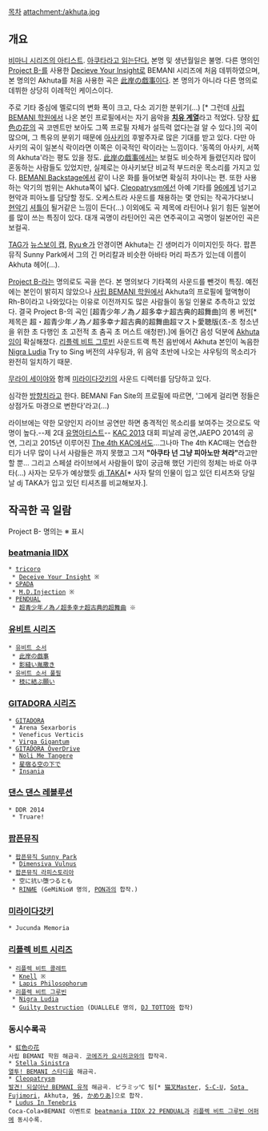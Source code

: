 [[목차]]
attachment:/akhuta.jpg

== 개요 ==
[[BEMANI 시리즈/아티스트|비마니 시리즈의 아티스트]]. [[虹色の花|아쿠타라고 읽는단다.]] 본명 및 생년월일은 불명. 다른 명의인 [[Project B-]]를  사용한 [[Decieve Your Insight]]로 BEMANI 시리즈에 처음 데뷔하였으며, 본 명의인 Akhuta를 처음 사용한 곡은 [[此岸の戯事]]이다. 본 명의가 아니라 다른 명의로 데뷔한 상당히 이례적인 케이스이다.

주로 기타 중심에 멜로디의 변화 폭이 크고, 다소 괴기한 분위기(...) [* 그런데 [[사립 BEMANI 학원]]에서 나온 본인 프로필에서는 자기 음악을 '''[[애니메이션은 좋아하지만 오타쿠는 아니라구요|치유 계열]]'''라고 적었다. 당장 [[虹色の花]]의 곡 코멘트만 보아도 그쪽 프로필 자체가 설득력 없다는걸 알 수 있다.]의 곡이 많으며, 그 특유의 분위기 때문에 [[아사키]]의 후발주자로 많은 기대를 받고 있다. 다만 아사키의 곡이 일본식 락이라면 이쪽은 이국적인 락이라는 느낌이다. '동쪽의 아사키, 서쪽의 Akhuta'라는 평도 있을 정도. [[此岸の戯事]]에서는 보컬도 비슷하게 들렸던지라 많이 혼동하는 사람들도 있었지만, 실제로는 아사키보단 비교적 부드러운 목소리를 가지고 있다. [[BEMANI Backstage]]에서 같이 나온 화를 들어보면 확실히 차이나는 편. 또한 사용하는 악기의 범위는 Akhuta쪽이 넓다. [[Cleopatrysm]]에선 아예 기타를 [[96]]에게 넘기고 현악과 피아노를 담당할 정도. 오케스트라 사운드를 채용하는 몇 안되는 작곡가다보니 [[Cleopatrysm|현악기]] [[Harmonia|셔틀]]이 될거같은 느낌이 든다(...) 이외에도 곡 제목에 라틴어나 읽기 힘든 일본어를 많이 쓰는 특징이 있다. 대개 곡명이 라틴어인 곡은 연주곡이고 곡명이 일본어인 곡은 보컬곡.

[[TAG]]가 [[뉴스보이 캡]], [[Ryu☆]]가 안경이면 Akhuta는 긴 생머리가 이미지인듯 하다. 팝픈뮤직 Sunny Park에서 그의 긴 머리칼과 비슷한 아바타 머리 파츠가 있는데 이름이 Akhuta 헤어(…).

[[Project B-]]라는 명의로도 곡을 쓴다. 본 명의보다 기타쪽의 사운드를 뺀것이 특징. 예전에는 본인이 밝히지 않았으나 [[사립 BEMANI 학원]]에서 Akhuta의 프로필에 혈액형이 Rh-B이라고 나와있다는 이유로 이전까지도 많은 사람들이 동일 인물로 추측하고 있었다. 결국 Project B-의 곡인 [超青少年ノ為ノ超多幸ナ超古典的超舞曲]의 롱 버전[* 제목은 超・超青少年ノ為ノ超多幸ナ超古典的超舞曲超マスト愛聴版(초-초 청소년을 위한 초 다행인 초 고전적 초 춤곡 초 머스트 애청판).]에 들어간 음성 덕분에 [[Akhuta]]임이 확실해졌다. [[리플렉 비트 그루빈]] 사운드트랙 특전 음반에서 Akhuta 본인이 녹음한 [[Nigra Ludia]] Try to Sing 버전의 샤우팅과, 위 음악 초반에 나오는 샤우팅의 목소리가 완전히 일치하기 때문.

[[무라이 세이야]]와 함께 [[미라이다갓키]]의 사운드 디렉터를 담당하고 있다.

심각한 [[방향치]]라고 한다. BEMANI Fan Site의 프로필에 따르면, '그에게 걸리면 정들은 상점가도 마경으로 변한다'라고(...)

라이브에는 약한 모양인지 라이브 공연만 하면 충격적인 목소리를 보여주는 것으로도 악명이 높다.--제 2대 [[Des-ROW|유명아티스트]]-- [[코나미 아케이드 챔피언쉽/2013|KAC 2013]] 대회 피날레 공연,JAEPO 2014의 공연, 그리고 2015년 이루어진 [[The 4th KAC]]에서도...그나마 The 4th KAC때는 연습한 티가 너무 많이 나서 사람들은 까지 못했고 그저 '''"아쿠타 넌 그냥 피아노만 쳐라"'''라고만 할 뿐... 그리고 스페셜 라이브에서 사람들이 많이 궁금해 했던 기린의 정체는 바로 아쿠타(...) 사자는 모두가 예상했듯 [[dj TAKA]][* 사자 탈의 인물이 입고 있던 티셔츠와 당일날 dj TAKA가 입고 있던 티셔츠를 비교해보자.]. 
== 작곡한 곡 일람 ==
Project B- 명의는 ※ 표시
=== [[beatmania IIDX]] ===
 * [[beatmania IIDX 20 tricoro|tricoro]]
  * [[Deceive Your Insight]] ※
 * [[beatmania IIDX 21 SPADA|SPADA]]
  * [[M.D.Injection]] ※
 * [[beatmania IIDX 22 PENDUAL|PENDUAL]]
  * [[超青少年ノ為ノ超多幸ナ超古典的超舞曲]] ※
=== [[유비트 시리즈]] ===
 * [[유비트 소서]]
  * [[此岸の戯事]]
  * [[影縫い胤撒き]]
 * [[유비트 소서 풀필]]
  * [[枝に結ぶ願い]]
=== [[GITADORA 시리즈]] ===
 * [[GITADORA]]
  * Arena Sexarboris
  * Veneficus Verticis
  * [[Virga Gigantum]]
 * [[GITADORA OverDrive]]
  * [[Noli Me Tangere]]
  * [[星宿る空の下で]]
  * [[Insania]]
=== [[댄스 댄스 레볼루션]] ===
 * DDR 2014
  * Truare!
=== [[팝픈뮤직]] ===
 * [[팝픈뮤직 Sunny Park]]
  * [[Dimensiva Vulnus]]
 * [[팝픈뮤직 라피스토리아]]
  * 空に抗い堕つるとも
  * [[RINИE]] (GeMiNioИ 명의, [[PON]]과의 합작.)
=== [[미라이다갓키]] ===
 * Jucunda Memoria
=== [[리플렉 비트 시리즈]] ===
 * [[리플렉 비트 콜레트]]
  * [[Knell]] ※
  * [[Lapis Philosophorum]]
 * [[리플렉 비트 그루빈]]
  * [[Nigra Ludia]]
  * [[Guilty Destruction]] (DUALLELE 명의, [[DJ TOTTO]]와 합작)
=== 동시수록곡 ===
 * [[虹色の花]]
 사립 BEMANI 학원 해금곡. [[코에즈카 요시히코]]와의 합작곡.
 * [[Stella Sinistra]]
 [[열투! BEMANI 스타디움]] 해금곡.
 * [[Cleopatrysm]]
 [[발견! 되살아난 BEMANI 유적]] 해금곡. ピラミッ℃ 팀[* [[猫叉Master]], [[S-C-U]], [[Sota Fujimori]], Akhuta, [[96]], [[かめりあ]]]으로 합작.
 * [[Ludus In Tenebris]]
 Coca-Cola×BEMANI 이벤트로 [[beatmania IIDX 22 PENDUAL]]과 [[리플렉 비트 그루빈 어퍼]]에 동시수록.
